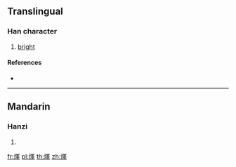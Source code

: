 ==Translingual==

===Han character===
{{Han char|rn=86|rad=火|as=13|sn=17|four=96841|canj=FWLJ}}

# [[bright]]

====References====
* {{Han ref|kx=0684.210|dkj=19459|dj=1097.020|hdz=32240.200|uh=71E1|ud=29153|bh=ED5C|bd=60764}}

----

==Mandarin==

===Hanzi===
{{cmn-hanzi|pin=[[sào]] ([[sao4]]), [[yì]] ([[yi4]])|wg=sao<sup>4</sup>, i<sup>4</sup>}}

# {{defn|lang=cmn|sort=火13}}

[[fr:燡]]
[[pl:燡]]
[[th:燡]]
[[zh:燡]]